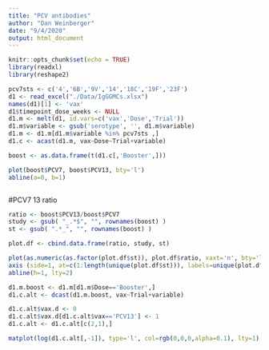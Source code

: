 ```yaml
---
title: "PCV antibodies"
author: "Dan Weinberger"
date: "9/4/2020"
output: html_document
---
```


```r
knitr::opts_chunk$set(echo = TRUE)
library(readxl)
library(reshape2)
```

```r
pcv7sts <- c('4','6B','9V','14','18C','19F','23F')
d1 <- read_excel("./Data/IgGGMCs.xlsx")
names(d1)[1] <- 'vax'
d1$timepoint_dose_weeks <- NULL
d1.m <- melt(d1, id.vars=c('vax','Dose','Trial'))
d1.m$variable <- gsub('serotype', '', d1.m$variable)
d1.m <- d1.m[d1.m$variable %in% pcv7sts ,]
d1.c <- acast(d1.m, vax~Dose~Trial+variable)

boost <- as.data.frame(t(d1.c[,'Booster',]))
```

```r
plot(boost$PCV7, boost$PCV13, bty='l')
abline(a=0, b=1)
```

```r

```


#PCV7 13 ratio
```r
ratio <- boost$PCV13/boost$PCV7
study <- gsub( "_.*$", "", rownames(boost) )
st <- gsub( ".*_", "", rownames(boost) )

plot.df <- cbind.data.frame(ratio, study, st)

plot(as.numeric(as.factor(plot.df$st)), plot.df$ratio, xaxt='n', bty='l', ylab='Boost Ab Ratio')
axis (side=1, at=c(1:length(unique(plot.df$st))), labels=unique(plot.df$st) )
abline(h=1, lty=2)

```




```r
d1.m.boost <- d1.m[d1.m$Dose=='Booster',]
d1.c.alt <- dcast(d1.m.boost, vax~Trial+variable)

d1.c.alt$vax.d <- 0
d1.c.alt$vax.d[d1.c.alt$vax=='PCV13'] <- 1
d1.c.alt <- d1.c.alt[c(2,1),]

matplot(log(d1.c.alt[,-1]), type='l', col=rgb(0,0,0,alpha=0.1), lty=1)

```


